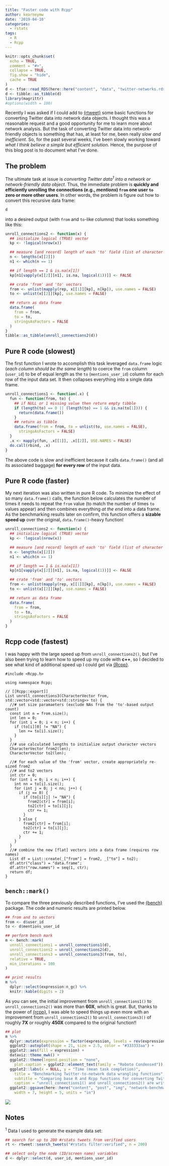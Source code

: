 ```yaml
---
title: "Faster code with Rcpp"
author: kearneymw
date: '2019-04-10'
categories:
  - rstats
tags:
  - R
  - Rcpp
---
```


```r
knitr::opts_chunk$set(
  echo = TRUE, 
  comment = "#>", 
  collapse = TRUE,
  fig.show = "hide",
  cache = TRUE
)
d <- tfse::read_RDS(here::here("content", "data", "twitter-networks.rds"))
d <- tibble::as_tibble(d)
library(magrittr)
#options(width = 100)
```

Recently I was asked if I could add to [{rtweet}](https://rtweet.info) some basic functions for converting Twitter data into network data objects. I thought this was a reasonable request and a good opportunity for me to learn more about network analysis. But the task of converting Twitter data into network-friendly objects is something that has, at least for me, been really _slow and inefficient_. So, for the past several weeks, I've been slowly working toward _what I think believe a simple but efficient solution_. Hence, the purpose of this blog post is to document what I've done.

## The problem

The ultimate task at issue is *converting Twitter data<sup>1</sup> into a network or network-friendly data object*. Thus, the immediate problem is **quickly and efficiently unrolling the connections (e.g., _mentions_) `from` one user `to` zero or more other users**. In other words, the problem is figure out how to convert this recursive data frame:

```r
d
```

into a desired output (with `from` and `to`-like columns) that looks something like this:

```r
unroll_connections2 <- function(x) {
  ## initialize logical (TRUE) vector
  kp <- !logical(nrow(x))

  ## measure [and record] length of each 'to' field (list of character vector)
  n <- lengths(x[[2]])
  n1 <- which(n == 1)

  ## if length == 1 & is.na(x[1])
  kp[n1[vapply(x[[2]][n1], is.na, logical(1))]] <- FALSE

  ## crate 'from' and 'to' vectors
  from <- unlist(mapply(rep, x[[1]][kp], n[kp]), use.names = FALSE)
  to <- unlist(x[[2]][kp], use.names = FALSE)

  ## return as data frame
  data.frame(
    from = from,
    to = to,
    stringsAsFactors = FALSE
  )
}
tibble::as_tibble(unroll_connections2(d))
```


## Pure R code (slowest)

The first function I wrote to accomplish this task leveraged `data.frame` logic (_each column should be the same length_) to coerce the `from` column (`user_id`) to be of equal length as the `to` (`mentions_user_id`) column for each row of the input data set. It then collapses everything into a single data frame.

```r
unroll_connections1 <- function(.x) {
  fun <- function(from, to) {
    ## if NULL or 1 missing value then return empty tibble
    if (length(to) == 0 || (length(to) == 1 && is.na(to[1]))) {
      return(data.frame())
    }
    ## return as tibble
    data.frame(from = from, to = unlist(to, use.names = FALSE),
      stringsAsFactors = FALSE)
  }
  .x <- mapply(fun, .x[[1]], .x[[2]], USE.NAMES = FALSE)
  do.call(rbind, .x)
}
```

The above code is slow and inefficient because it calls `data.frame()` (and all its associated baggage) **for every row** of the input data.

## Pure R code (faster)

My next iteration was also written in pure R code. To minimize the effect of so many `data.frame()` calls, the function below calculates the number of times it needs to repeat the `from` value (to match the number of times `to` values appear) and then combines everything _at the end_ into a data frame. As the benchmarking results later on confirm, this function offers a **sizable speed up** over the original, `data.frame()`-heavy function!

```r
unroll_connections2 <- function(x) {
  ## initialize logical (TRUE) vector
  kp <- !logical(nrow(x))

  ## measure [and record] length of each 'to' field (list of character vector)
  n <- lengths(x[[2]])
  n1 <- which(n == 1)

  ## if length == 1 & is.na(x[1])
  kp[n1[vapply(x[[2]][n1], is.na, logical(1))]] <- FALSE

  ## crate 'from' and 'to' vectors
  from <- unlist(mapply(rep, x[[1]][kp], n[kp]), use.names = FALSE)
  to <- unlist(x[[2]][kp], use.names = FALSE)

  ## return as data frame
  data.frame(
    from = from,
    to = to,
    stringsAsFactors = FALSE
  )
}
```

## Rcpp code (fastest)

I was happy with the large speed up from `unroll_connections2()`, but I've also been trying to learn how to speed up my code with **c++**, so I decided to see what kind of additional speed up I could get via [{Rcpp}](https://www.rcpp.org).

```Rcpp
#include <Rcpp.h>

using namespace Rcpp;

// [[Rcpp::export]]
List unroll_connections3(CharacterVector from, std::vector<std::vector<std::string>> to) {
  //# set size paramaeters (exclude NAs from the 'to'-based output count)
  const int n = from.size();
  int len = 0;
  for (int i = 0; i < n; i++) {
    if (to[i][0] != "NA") {
      len += to[i].size();
    }
  }
  //# use calculated lengths to initialize output character vectors 
  CharacterVector from2(len);
  CharacterVector to2(len);

  //# for each value of the 'from' vector, create appropriately re-sized from2 
  //# and to2 vectors
  int ctr = 0;
  for (int i = 0; i < n; i++) {
    int nn = to[i].size();
    for (int j = 0; j < nn; j++) {
      if (j == 0) {
        if (to[i][j] != "NA") {
          from2[ctr] = from[i];
          to2[ctr] = to[i][j];
          ctr += 1;
        }
      } else {
        from2[ctr] = from[i];
        to2[ctr] = to[i][j];
        ctr += 1;
      }
    }
  }
  //# combine the new [flat] vectors into a data frame (requires row names)
  List df = List::create(_["from"] = from2, _["to"] = to2);
  df.attr("class") = "data.frame";
  df.attr("row.names") = seq(1, ctr);
  return df;
}
```


## `bench::mark()`

To compare the three previously described functions, I've used the [{bench}](http://bench.r-lib.org/) package. The code and numeric results are printed below.

```r
## from and to vectors
from <- d$user_id
to <- d$mentions_user_id

## perform bench mark
m <- bench::mark(
  unroll_connections1 = unroll_connections1(d),
  unroll_connections2 = unroll_connections2(d),
  unroll_connections3 = unroll_connections3(from, to),
  relative = TRUE,
  min_iterations = 100
)

## print results
m %>%
  dplyr::select(expression:n_gc) %>%
  knitr::kable(digits = 2)
```

As you can see, the initial improvement from `unroll_connections1()` to `unroll_connections2()` was more than **60X**, which is great. But, thanks to the power of [{rcpp}](https://http://www.rcpp.org/), I was able to speed things up even more with an improvement from `unroll_connections2()` to `unroll_connections3()` of roughly **7X** or roughly **450X** compared to the original function!!

```r
## plot
m %>%
  dplyr::mutate(expression = factor(expression, levels = rev(expression))) %>%
  ggplot2::autoplot(shape = 21, size = 2.5, color = "#333333aa") +
  ggplot2::aes(fill = expression) +
  dataviz::theme_mwk() +
  ggplot2::theme(legend.position = "none",
    plot.caption = ggplot2::element_text(family = "Roboto Condensed")) +
  ggplot2::labs(x = NULL, y = "Time (mean task completion)",
    title = "Benchmarking Twitter-to-network data wrangling functions",
    subtitle = "Comparing base R and Rcpp functions for converting Twitter data into network-friendly objects",
    caption = "unroll_connections1() and unroll_connections2() are written in base R; unroll_connections3() uses Rcpp") +
  ggplot2::ggsave(here::here("content", "post", "img", "network-benchmark.png"),
    width = 7, height = 5, units = "in")
```


<p style="align:center"> <img src="/img/network-benchmark.png"> </p>


## Notes

<sup>1</sup> Data I used to generate the example data set:

```r
## search for up to 200 #rstats tweets from verified users
rt <- rtweet::search_tweets("#rstats filter:verified", n = 200)

## select only the node (ID/screen name) variables
d <- dplyr::select(d, user_id, mentions_user_id)
```

